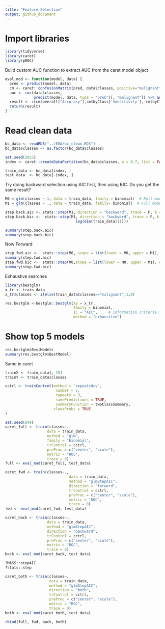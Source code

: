 ```yaml
---
title: "Feature Selection"
output: github_document
---
```


# Import libraries
```r
library(tidyverse)
library(caret)
library(pROC)
```
Build custom AUC function to extract AUC from the caret model object

```r
eval_mod <- function(model, data) {
  pred <- predict(model, data)
  cm <- caret::confusionMatrix(pred, data$classes, positive="malignant")
  auc <- roc(data$classes,
             predict(model, data, type = "prob")[, "malignant"]) %>% auc()
  result <- c(cm$overall["Accuracy"],cm$byClass['Sensitivity'], cm$byClass['Specificity'], cm$byClass['F1'],AUC=auc)
  return(result)
}
```

# Read clean data 
```r
bc_data <- readRDS("../EDA/bc_clean.RDS")
bc_data$classes <- as.factor(bc_data$classes)
```

```r
set.seed(2025)
index <- caret::createDataPartition(bc_data$classes, p = 0.7, list = FALSE)

train_data <- bc_data[index, ]
test_data  <- bc_data[-index, ]
```

Try doing backward selection using AIC first, then using BIC. Do you get the same result?

```r
M0 = glm(classes ~ 1, data = train_data, family = binomial)  # Null model
M1 = glm(classes ~ ., data = train_data, family= binomial)  # Full model

step.back.aic <- stats::step(M1, direction = "backward", trace = F, k = 2)
step.back.bic <-  stats::step(M1, direction = "backward", trace = F, k = 
                                log(dim(train_data)[1]))

summary(step.back.aic)
summary(step.back.bic)
```

Now Forward

```r
step.fwd.aic <-  stats::step(M0, scope = list(lower = M0, upper = M1), direction = "forward", trace = FALSE, k = 2)
summary(step.fwd.aic)
step.fwd.bic <-  stats::step(M0,scope = list(lower = M0, upper = M1), direction = "forward", trace = FALSE, k = log(dim(train_data)[1]))
summary(step.fwd.bic)
```

Exhaustive searches
```r
library(bestglm)
x_tr <- train_data 
x_tr$classes <- ifelse(train_data$classes=="malignant",1,0)

res.bestglm <-bestglm::bestglm(Xy = x_tr,
                               family = binomial,
                               IC = "AIC",     # Information criteria for
                               method = "exhaustive")
```

# Show top 5 models

```r
res.bestglm$BestModels
summary(res.bestglm$BestModel)
```

Same in caret

```r
trainX <- train_data[,-10]
trainY <- train_data$classes

cctrl <- trainControl(method = "repeatedcv", 
                       number = 5, 
                       repeats = 3,  
                       savePredictions = TRUE,
                       summaryFunction = twoClassSummary,
                      classProbs = TRUE
)
```

```r
set.seed(849)
caret_full <- train(classes~.,
                   data = train_data,
                   method = "glm", 
                   family = "binomial",
                   trControl = cctrl,
                   preProc = c("center", "scale"),
                   metric = "ROC",
                   trace = 0)
full <- eval_mod(caret_full, test_data)
```

```r
caret_fwd <- train(classes~.,
                             data = train_data,
                             method = "glmStepAIC", 
                             direction = "forward",
                             trControl = cctrl,
                             preProc = c("center", "scale"),
                             metric = "ROC",
                             trace = 0)
fwd <- eval_mod(caret_fwd, test_data)
```

```r
caret_back <- train(classes~.,
                   data = train_data,
                   method = "glmStepAIC", 
                   direction = "backward",
                   trControl = cctrl,
                   preProc = c("center", "scale"),
                   metric = "ROC",
                   trace = 0)
back <- eval_mod(caret_back, test_data)
```

```r
?MASS::stepAIC
?stats::step
```

```r
caret_both <- train(classes~.,
                    data = train_data,
                    method = "glmStepAIC", 
                    direction = "both",
                    trControl = cctrl,
                    preProc = c("center", "scale"),
                    metric = "ROC",
                    trace = 0)
both <- eval_mod(caret_both, test_data)
```

```r
rbind(full, fwd, back, both)
```
